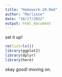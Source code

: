 ```yaml
---
title: "Homework-20.Rmd"
author: "Marliese"
date: "10/17/2022"
output: html_document
---
```


set it up!
```r
rm(list=ls())
library(ggplot2)
library(dplyr)
library(here)
```

okay good! moving on.


